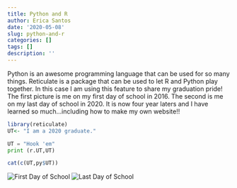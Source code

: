 ```yaml
---
title: Python and R
author: Erica Santos
date: '2020-05-08'
slug: python-and-r
categories: []
tags: []
description: ''
---
```

Python is an awesome programming language that can be used for so many things. Reticulate is a package that can be used to let R and Python play together. In this case I am using this feature to share my graduation pride! The first picture is me on my first day of school in 2016. The second is me on my last day of school in 2020. It is now four year laters and I have learned so much...including how to make my own website!!
```R
library(reticulate)
UT<- "I am a 2020 graduate."
```

```python
UT = "Hook 'em"
print (r.UT,UT)
```

```R
cat(c(UT,py$UT))
```
![First Day of School](/blog/2020-05-08-python-and-r_files/IMG_3996.jpg)
![Last Day of School](/blog/2020-05-08-python-and-r_files/IMG_7206.JPG)